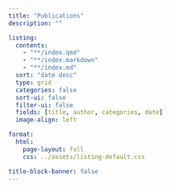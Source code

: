 ```yaml
---
title: "Publications" 
description: ""

listing: 
  contents: 
    - "**/index.qmd"
    - "**/index.markdown"
    - "**/index.md"
  sort: "date desc"
  type: grid
  categories: false
  sort-ui: false
  filter-ui: false
  fields: [title, author, categories, date]
  image-align: left

format: 
  html: 
    page-layout: full
    css: ../assets/listing-default.css

title-block-banner: false
---
```

